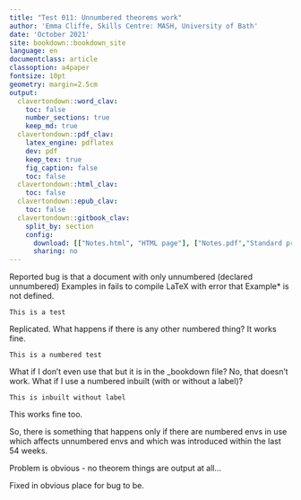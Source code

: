 ```yaml
---
title: "Test 011: Unnumbered theorems work"
author: 'Emma Cliffe, Skills Centre: MASH, University of Bath'
date: 'October 2021'
site: bookdown::bookdown_site
language: en
documentclass: article
classoption: a4paper
fontsize: 10pt
geometry: margin=2.5cm
output:
  clavertondown::word_clav:
    toc: false
    number_sections: true
    keep_md: true
  clavertondown::pdf_clav:
    latex_engine: pdflatex
    dev: pdf
    keep_tex: true
    fig_caption: false
    toc: false
  clavertondown::html_clav:
    toc: false
  clavertondown::epub_clav:
    toc: false
  clavertondown::gitbook_clav:
    split_by: section
    config:
      download: [["Notes.html", "HTML page"], ["Notes.pdf","Standard print PDF"], ["NotesClear.pdf","Clear print PDF"], ["NotesLarge.pdf","Large print PDF"], ["Notes.docx","Accessible Word document"], ["Notes.epub","Accessible EPub book" ]]
      sharing: no
---
```


Reported bug is that a document with only unnumbered (declared unnumbered) Examples in fails to compile LaTeX with error that Example* is not defined.

```newtheorem
This is a test
```

Replicated. What happens if there is any other numbered thing? It works fine. 

```newtheorem
This is a numbered test
```

What if I don't even use that but it is in the _bookdown file? No, that doesn't work. What if I use a numbered inbuilt (with or without a label)? 

```theorem
This is inbuilt without label
```

This works fine too. 

So, there is something that happens only if there are numbered envs in use which affects unnumbered envs and which was introduced within the last 54 weeks. 

Problem is obvious - no theorem things are output at all...   

Fixed in obvious place for bug to be. 